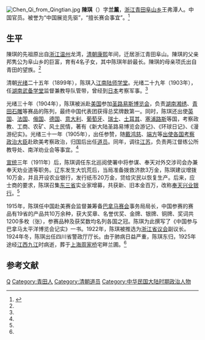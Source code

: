 [[File:Chen_Qi_from_Qingtian.jpg|thumb]]
'''陳琪'''（{{bd|1878年||1925年|}}）字'''兰薰'''，[[浙江|浙江]][[青田|青田]][[阜山乡|阜山乡]]王弗潭人。中国官员。被誉为“中国展览先驱”，“擅长赛会事宜”。<ref name=zgqnw>{{Cite web |url=http://qtnews.zjol.com.cn/news/text.asp?id=86010 |title=英才名士出少年——陈琪传略，中国青田网，2008-12-3 |access-date=2013-03-30 |archive-url=https://web.archive.org/web/20160304081658/http://qtnews.zjol.com.cn/news/text.asp?id=86010 |archive-date=2016-03-04 |dead-url=yes }}</ref>

==生平==
陳琪的先祖原出自[[浙江|浙江]][[温州|温州]]龙湾，[[清朝|清朝]][[康熙|康熙]]年间，迁居浙江青田阜山。陳琪的父亲邦隽公为阜山乡的巨富，育有4名子女，其中陈琪年龄最长。陳琪的母亲项氏出自青田的望族。<ref name=zgqnw/>

清朝[[光绪|光绪]]二十五年（1899年），陈琪入[[江南陆师学堂|江南陆师学堂]]。光绪二十九年（1903年），任[[湖南武备学堂|湖南武备学堂]]监督兼教导队管带，曾经到[[日本|日本]]考察军事。<ref name=zgqnw/>

光绪三十年（1904年），陈琪被派赴[[美国|美国]]参加[[1904年世界博览会|圣路易斯博览会]]，负责[[湖南|湖南]][[湘绣|湘绣]]、[[青田石雕|青田石雕]]等赛品的陈列，最终中国代表团获得总奖牌数第一。同时，陈琪还出使[[英国|英国]]、[[法国|法国]]、[[俄国|俄国]]、[[德国|德国]]、[[意大利|意大利]]、[[葡萄牙|葡萄牙]]、[[瑞士|瑞士]]、[[土耳其|土耳其]]、[[塞浦路斯|塞浦路斯]]等国，考察政教、工商、农矿、风土民情，著有《新大陆圣路易博览会游记》、《环球日记》、《漫游纪实》。光绪三十一年（1905年），出任参赞，随[[戴鸿慈|戴鸿慈]]、[[端方|端方]]等[[出使各国考察政治大臣|出使各国考察政治大臣]]赴欧美考察政治，归国后出任[[道员|道员]]。同年，调往[[江苏|江苏]]，负责两江督练公所教导处、南洋劝业会等事宜。<ref name=zgqnw/>

[[宣统|宣统]]三年（1911年）后，陈琪调任东北巡阅使署中将参谋、奉天对外交涉司会办兼奉天劝业道等职务。辽东发生大饥荒后，当局准备拨救济款3万金，陈琪建议增拨10万金，并且开设农业银行，发行纸币20万金，贷给灾民以恢复生产。后来，应士商的要求，陈琪召集[[东三省|东三省]]实业家增募，共获新、旧本金百万，改称[[奉天兴业银行|奉天兴业银行]]。<ref name=zgqnw/>

1915年，陈琪任中国赴美赛会监督兼筹备[[1915年世界博览会|巴拿马赛会]]事务局局长，中国参赛的赛品有19省的产品共10万余种，获大奖章、名誉优奖、金牌、银牌、铜牌、奖词共1200多枚（张），参赛品种及获奖数均名列各国之冠。陈琪为此撰写了《中国参与巴拿马太平洋博览会记实》一书。1922年，陈琪被推选为[[浙江省议会|浙江省议会]]副议长。1924年冬，陈琪出任四川省警政厅厅长。由于肺病日益严重，陈琪东归，1925年途经[[江西|江西]][[九江|九江]]时病逝，葬于[[上海|上海]][[周家桥|周家桥]]宅畔兰圃。<ref name=zgqnw/>

==参考文献==
{{reflist}}

{{DEFAULTSORT:Chen陈}}
[[Category:陈姓|Q]]
[[Category:青田人|Category:青田人]]
[[Category:清朝道员|Category:清朝道员]]
[[Category:中华民国大陆时期政治人物|Category:中华民国大陆时期政治人物]]